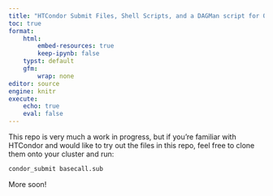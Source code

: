 ```yaml
---
title: "HTCondor Submit Files, Shell Scripts, and a DAGMan script for Oxford Nanopore Basecalling"
toc: true
format:
    html:
        embed-resources: true
        keep-ipynb: false
    typst: default
    gfm:
        wrap: none
editor: source
engine: knitr
execute:
    echo: true
    eval: false
---
```


This repo is very much a work in progress, but if you're familiar with HTCondor and would like to try out the files in this repo, feel free to clone them onto your cluster and run:

```bash
condor_submit basecall.sub
```

More soon!
